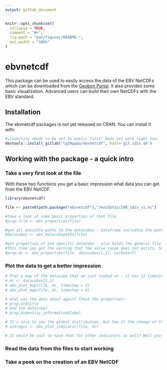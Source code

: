 ```yaml
---
output: github_document
---
```


<!-- README.md is generated from README.Rmd. Please edit that file -->

```r
knitr::opts_chunk$set(
  collapse = TRUE,
  comment = "#>",
  fig.path = "man/figures/README-",
  out.width = "100%"
)
```

# ebvnetcdf

<!-- badges: start -->
<!-- badges: end -->

This package can be used to easily access the data of the EBV NetCDFs which can be downloaded from the
[Geobon Portal](https://portal.geobon.org/). It also provides some basic visualization. Advanced users can build their own NetCDFs with the EBV standard.


## Installation

The ebvnetcdf packages is not yet released on CRAN. You can install it with: 

``` r
#visibility needs to be set to public first! Does not work right now. 
devtools::install_gitlab("lq39quba/ebvnetcdf", host='git.idiv.de') 
```

## Working with the package - a quick intro

### Take a very first look at the file

With these two functions you get a basic impression what data you can get from the EBV NetCDF.

```r
library(ebvnetcdf)

file <- paste0(path.package("ebvnetcdf"),"/extdata/cSAR_idiv_v1.nc")

#take a look at some basic properties of that file
#prop.file <- ebv_properties(file)

#get all possible paths to the datacubes - dataframe including the paths and also descriptions of e.g. metric and or scenario - take a look!
#datacubes <- ebv_datacubepaths(file)

#get properties of one specific datacube - also holds the general file properties from above
#this time you get the warning that the value_range does not exists. So don't take the displayed value_range seriously.
#prop.dc <- ebv_properties(file, datacubes[1,1], verbose=T)

```

### Plot the data to get a better impression

```r
# Plot a map of the datacube that we just looked at - it has 12 timesteps, mabe look at two different ones?
# dc <- datacubes[1,1]
# ebv_plot_map(file, dc, timestep = 1)
# ebv_plot_map(file, dc, timestep = 6)

# what was the data about again? Check the properties!
# prop.dc@title
# And the datacube?
# prop.dc@entity_information@label

# It's nice to see the global distribution, but how it the change of that datacube (non forest birds) over time? Let's take a look at the average. The function returns the values, catch them!
# averages <- ebv_plot_indicator(file, dc)

# It would be cool to have that for other indicators as well? Well you have to wait for an update of the package. Or maybe implement it yourself using the functions coming up next?
```

### Read the data from the files to start working

### Take a peek on the creation of an EBV NetCDF



